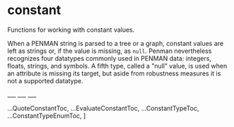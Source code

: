 
# constant

Functions for working with constant values.

When a PENMAN string is parsed to a tree or a graph, constant values
are left as strings or, if the value is missing, as `null`. Penman
nevertheless recognizes four datatypes commonly used in PENMAN data:
integers, floats, strings, and symbols. A fifth type, called a "null"
value, is used when an attribute is missing its target, but aside from
robustness measures it is not a supported datatype.


<QuoteConstant />
___
<EvaluateConstant />
___
<ConstantType />
___
<ConstantTypeEnum />

  ...QuoteConstantToc,
  ...EvaluateConstantToc,
  ...ConstantTypeToc,
  ...ConstantTypeEnumToc,
]